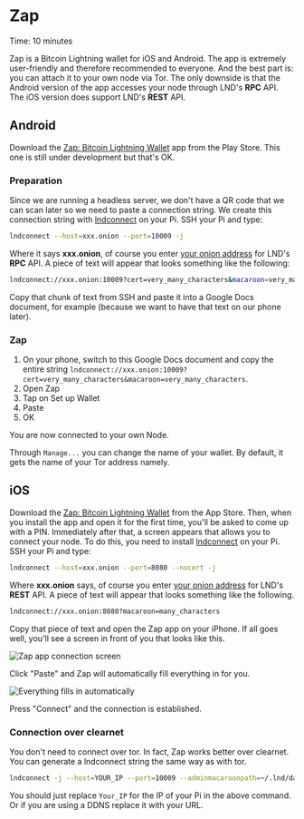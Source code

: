 
# Zap

<Callout emoji="&#x2139;">
        Time: 10 minutes
</Callout>

Zap is a Bitcoin Lightning wallet for iOS and Android. The app is extremely user-friendly and therefore recommended to everyone. And the best part is: you can attach it to your own node via Tor. The only downside is that the Android version of the app accesses your node through LND's **RPC** API. The iOS version does support LND's **REST** API.

## Android
Download the [Zap: Bitcoin Lightning Wallet](https://play.google.com/store/apps/details?id=zapsolutions.zap) app from the Play Store. This one is still under development but that's OK.

### Preparation
Since we are running a headless server, we don't have a QR code that we can scan later so we need to paste a connection string. We create this connection string with [lndconnect](/lightning-extensions/lnd-connect) on your Pi. SSH your Pi and type:

```bash
lndconnect --host=xxx.onion --port=10009 -j
```

Where it says **xxx.onion**, of course you enter [your onion address](/lightning-extensions/lnd-connect) for LND's **RPC** API. A piece of text will appear that looks something like the following:

```bash
lndconnect://xxx.onion:10009?cert=very_many_characters&macaroon=very_many_characters
```

Copy that chunk of text from SSH and paste it into a Google Docs document, for example (because we want to have that text on our phone later).

### Zap

1. On your phone, switch to this Google Docs document and copy the entire string ``lndconnect://xxx.onion:10009?cert=very_many_characters&macaroon=very_many_characters``.
2. Open Zap
3. Tap on Set up Wallet
4. Paste
3. OK

You are now connected to your own Node.

Through `Manage...` you can change the name of your wallet. By default, it gets the name of your Tor address namely.

## iOS
Download the [Zap: Bitcoin Lightning Wallet](https://apps.apple.com/nl/app/zap-bitcoin-lightning-wallet/id1406311960) from the App Store. Then, when you install the app and open it for the first time, you'll be asked to come up with a PIN. Immediately after that, a screen appears that allows you to connect your node. To do this, you need to install [lndconnect](/lightning-extensions/lnd-connect) on your Pi. SSH your Pi and type:

```bash
lndconnect --host=xxx.onion --port=8080 --nocert -j
```

Where **xxx.onion** says, of course you enter [your onion address](/lightning/change-tor) for LND's **REST** API. A piece of text will appear that looks something like the following.

```bash
lndconnect://xxx.onion:8080?macaroon=many_characters
```

Copy that piece of text and open the Zap app on your iPhone. If all goes well, you'll see a screen in front of you that looks like this.

![Zap app connection screen](../.gitbook/assets/img_0163.png)

Click "Paste" and Zap will automatically fill everything in for you.

![Everything fills in automatically](../.gitbook/assets/img_4ea8cbfa09b2-1.jpeg)

Press "Connect" and the connection is established.

### Connection over clearnet

You don't need to connect over tor. In fact, Zap works better over clearnet. You can generate a lndconnect string the same way as with tor.

```bash
lndconnect -j --host=YOUR_IP --port=10009 --adminmacaroonpath=~/.lnd/data/chain/bitcoin/mainnet/admin.macaroon --tlscertpath=~/.lnd/tls.cert
```

You should just replace `Your_IP` for the IP of your Pi in the above command. Or if you are using a DDNS replace it with your URL.

